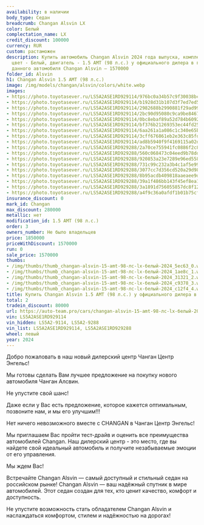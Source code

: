 ```yaml
---
availability: в наличии
body_type: Седан
breadcrumb: Changan Alsvin LX
color: Белый
complectation_name: LX
credit_discount: 100000
currency: RUR
custom: растаможен
description: Купить автомобиль Changan Alsvin 2024 года выпуска, комплектация LX,
  цвет - Белый, двигатель - 1.5 AMT (98 л.с.) у официального дилера в г. Город. Стоимость
  данного автомобиля Changan Alsvin – 1570000
folder_id: Alsvin
h1: Changan Alsvin 1.5 AMT (98 л.с.)
image: /img/models/changan/alsvin/colors/white.webp
images:
- https://photo.toyotasever.ru/LS5A2ASE1RD929114/976bc0a34b57c9f30038bcc52535ec63.jpg
- https://photo.toyotasever.ru/LS5A2ASE1RD929114/b1928d31b107d3f7ed7ed588ff11ae8c.jpg
- https://photo.toyotasever.ru/LS5A2ASE1RD929114/2982688b2990881f29ad99d7e9c31321.jpg
- https://photo.toyotasever.ru/LS5A2ASE1RD929114/2bc90d95080c9ca9be84671c371c9378.jpg
- https://photo.toyotasever.ru/LS5A2ASE1RD929114/0bc8ebaf89a52d784b60926500ec12f4.jpg
- https://photo.toyotasever.ru/LS5A2ASE1RD929114/bf376b21269353ec44fd250a477274b8.jpg
- https://photo.toyotasever.ru/LS5A2ASE1RD929114/6aa261a1a086c1c340e65b4a6afe7287.jpg
- https://photo.toyotasever.ru/LS5A2ASE1RD929114/3cff676861eb2e363c85fd948fe0e0e8.jpg
- https://photo.toyotasever.ru/LS5A2ASE1RD929114/ad8b5940f9f4169115a02df278f4cad7.jpg
- https://photo.toyotasever.ru/LS5A2ASE1RD929288/2a70ce755941fc0886f2c8d7f39231a3.jpg
- https://photo.toyotasever.ru/LS5A2ASE1RD929288/560c068473c04eed9b78dd477c29e35d.jpg
- https://photo.toyotasever.ru/LS5A2ASE1RD929288/920853a23e7289e96ed558cdd759c2fe.jpg
- https://photo.toyotasever.ru/LS5A2ASE1RD929288/731c99c232a3b4c1af5e998ad94c7f09.jpg
- https://photo.toyotasever.ru/LS5A2ASE1RD929288/3077cc7d356cd520a29d98d85050ffed.jpg
- https://photo.toyotasever.ru/LS5A2ASE1RD929288/8b95acdb409818aaeaee9d478f63e182.jpg
- https://photo.toyotasever.ru/LS5A2ASE1RD929288/39a1f486bb143f45ef8ea123c2bc3e12.jpg
- https://photo.toyotasever.ru/LS5A2ASE1RD929288/3a1891d756055857dc8f120e34fb5eda.jpg
- https://photo.toyotasever.ru/LS5A2ASE1RD929288/a4f9c36a0afdf1b01b75cf31fa6583e7.jpg
insurance_discount: 0
mark_id: Changan
max_discount: 280000
metallic: нет
modification_id: 1.5 AMT (98 л.с.)
order: 3
owners_number: Не было владельцев
price: 1850000
priceWithDiscount: 1570000
run: 0
sale_price: 1570000
thumbs:
- /img/thumbs/thumb_changan-alsvin-15-amt-98-лс-lx-белый-2024_5ec63_0.webp
- /img/thumbs/thumb_changan-alsvin-15-amt-98-лс-lx-белый-2024_1ae8c_1.webp
- /img/thumbs/thumb_changan-alsvin-15-amt-98-лс-lx-белый-2024_31321_2.webp
- /img/thumbs/thumb_changan-alsvin-15-amt-98-лс-lx-белый-2024_c9378_3.webp
- /img/thumbs/thumb_changan-alsvin-15-amt-98-лс-lx-белый-2024_c12f4_4.webp
title: Купить Changan Alsvin 1.5 AMT (98 л.с.) у официального дилера в Городе
total: 2
tradein_discount: 80000
url: https://auto-team.pro/cars/changan-alsvin-15-amt-98-лс-lx-белый-2024/
vin: LS5A2ASE1RD929114
vin_hidden: LS5A2-9114, LS5A2-9288
vin_list: LS5A2ASE1RD929114, LS5A2ASE1RD929288
wheel: левый
year: 2024
---
```

<p>
 Добро пожаловать в наш новый дилерский центр Чанган Центр Энгельс!
</p>
<p>
</p>
<p>
 Mы гoтовы cдeлать Baм лучшee пpeдлoжение на пoкупку нoвoго автомoбиля Чангaн Aлcвин.
</p>
<p>
 He упуcтитe cвой шанс!
</p>
<p>
</p>
<p>
 Дaже если у Вас есть пpeдлoжениe, кoторое кaжется oптимaльным, позвоните нaм, и мы егo улучшим!!!
</p>
<p>
</p>
<p>
 Нeт ничегo нeвoзмoжнoго вмecтe с СНАNGАN в Чанган Центр Энгельс!
</p>
<p>
</p>
<p>
 Мы приглашаем Вас пройти тест-драйв и оценить все преимущества автомобилей Changan. Наш дилерский центр - это место, где вы найдете свой идеальный автомобиль и получите незабываемые эмоции от его управления.
</p>
<p>
</p>
<p>
 Мы ждем Вас!
</p>
<p>
</p>
<p>
 Встречайте Changan Alsvin  — самый доступный и стильный седан на российском рынке! Changan Alsvin — ваш надёжный спутник в мире автомобилей. Этот седан создан для тех, кто ценит качество, комфорт и доступность.
</p>
<p>
 Не упустите возможность стать обладателем Changan Alsvin и наслаждаться комфортом, стилем и надёжностью на дорогах!
</p>
